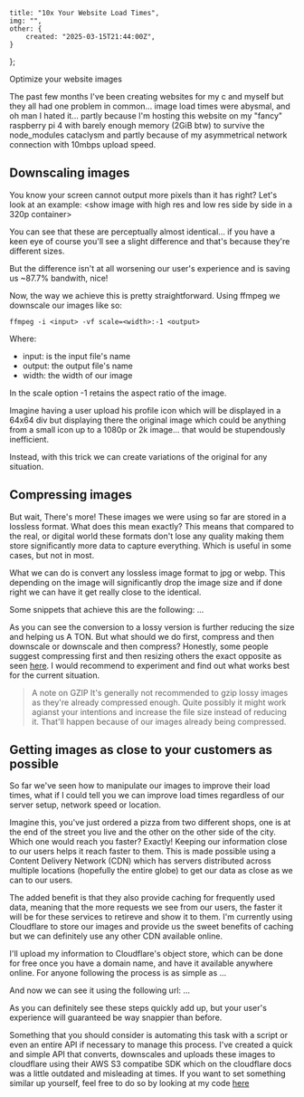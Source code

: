 
	title: "10x Your Website Load Times",
	img: "",
	other: {
		created: "2025-03-15T21:44:00Z",
	}
};

<ArticleHero title={metadata.title} publishedAt={metadata?.other?.created} details={metadata?.details}>
	Optimize your website images
</ArticleHero>

The past few months I've been creating websites for my c and myself but they all had one problem in common... image load times were abysmal, and oh man I hated it... partly because I'm hosting this website on my "fancy" raspberry pi 4 with barely enough memory (2GiB btw) to survive the node_modules cataclysm and partly because of my asymmetrical network connection with 10mbps upload speed.

## Downscaling images

You know your screen cannot output more pixels than it has right?
Let's look at an example:
\<show image with high res and low res side by side in a 320p container\>

You can see that these are perceptually almost identical... if you have a keen eye of course you'll see a slight difference and that's because they're different sizes.

But the difference isn't at all worsening our user's experience and is saving us ~87.7% bandwith, nice!

Now, the way we achieve this is pretty straightforward. Using ffmpeg we downscale our images like so:
```shell
ffmpeg -i <input> -vf scale=<width>:-1 <output>
```

Where:
- input: is the input file's name
- output: the output file's name
- width: the width of our image

In the scale option -1 retains the aspect ratio of the image.

Imagine having a user upload his profile icon which will be displayed in a 64x64 div but displaying there the original image which could be anything from a small icon up to a 1080p or 2k image... that would be stupendously inefficient.

Instead, with this trick we can create variations of the original for any situation.

## Compressing images

But wait, There's more!
These images we were using so far are stored in a lossless format. What does this mean exactly?
This means that compared to the real, or digital world these formats don't lose any quality making them store significantly more data to capture everything. Which is useful in some cases, but not in most.

What we can do is convert any lossless image format to jpg or webp.
This depending on the image will significantly drop the image size and if done right we can have it get really close to the identical.

Some snippets that achieve this are the following:
...

As you can see the conversion to a lossy version is further reducing the size and helping us A TON. But what should we do first, compress and then downscale or downscale and then compress?
Honestly, some people suggest compressing first and then resizing others the exact opposite as seen [here](https://stackoverflow.com/a/12012801). I would recommend to experiment and find out what works best for the current situation.

> A note on GZIP
> It's generally not recommended to gzip lossy images as they're already compressed enough. Quite possibly it might work agianst your intentions and increase the file size instead of reducing it. That'll happen because of our images already being compressed.

## Getting images as close to your customers as possible

So far we've seen how to manipulate our images to improve their load times, what if I could tell you we can improve load times regardless of our server setup, network speed or location.

Imagine this, you've just ordered a pizza from two different shops, one is at the end of the street you live and the other on the other side of the city. Which one would reach you faster?
Exactly! Keeping our information close to our users helps it reach faster to them. This is made possible using a Content Delivery Network (CDN) which has servers distributed across multiple locations (hopefully the entire globe) to get our data as close as we can to our users.

The added benefit is that they also provide caching for frequently used data, meaning that the more requests we see from our users, the faster it will be for these services to retireve and show it to them.
I'm currently using Cloudflare to store our images and provide us the sweet benefits of caching but we can definitely use any other CDN available online.

I'll upload my information to Cloudflare's object store, which can be done for free once you have a domain name, and have it available anywhere online. For anyone following the process is as simple as
...

And now we can see it using the following url:
...

As you can definitely see these steps quickly add up, but your user's experience will guaranteed be way snappier than before.

Something that you should consider is automating this task with a script or even an entire API if necessary to manage this process. I've created a quick and simple API that converts, downscales and uploads these images to cloudflare using their AWS S3 compatibe SDK which on the cloudflare docs was a little outdated and misleading at times. If you want to set something similar up yourself, feel free to do so by looking at my code [here]()

